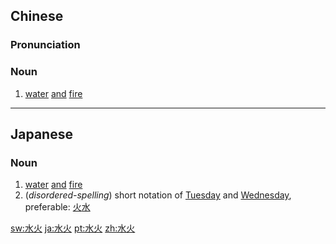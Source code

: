 ==Chinese==
{{zh-forms}}

===Pronunciation===
{{zh-pron
|m=shuǐhuǒ
|c=seoi2 fo2
|mn=qz:chúi-hér/xm:chúi-hé/zz:chúi-hóe/qz,xm,zz:chúi-hóⁿ
|cat=n
}}

===Noun===
{{zh-noun}}

# [[water]] [[and]] [[fire]]

{{zh-cat|Antonymous}}

----

==Japanese==
{{ja-kanjitab|すい|か|yomi=on}}

===Noun===
{{ja-noun|すいか}}

# [[water]] [[and]] [[fire]]
# (''disordered-spelling'') short notation of [[Tuesday]] and [[Wednesday]], preferable: [[火]][[水]]

[[sw:水火]]
[[ja:水火]]
[[pt:水火]]
[[zh:水火]]